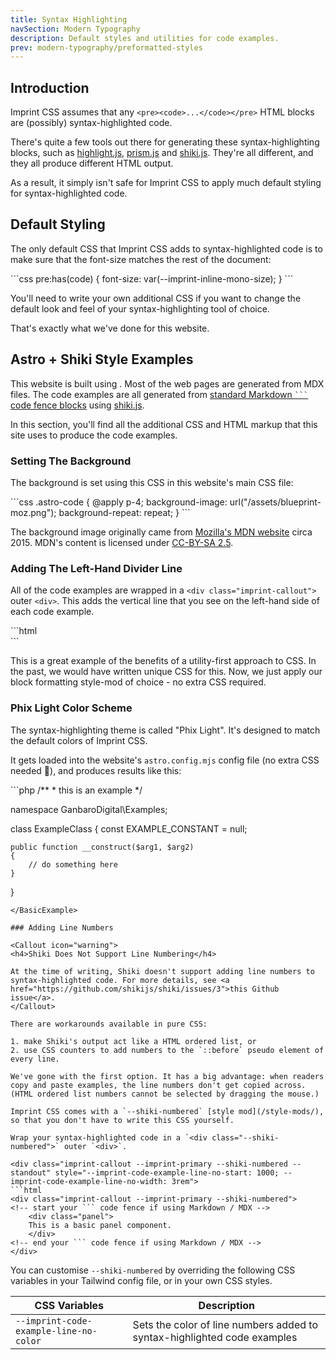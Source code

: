 ```yaml
---
title: Syntax Highlighting
navSection: Modern Typography
description: Default styles and utilities for code examples.
prev: modern-typography/preformatted-styles
---
```



## Introduction

Imprint CSS assumes that any `<pre><code>...</code></pre>` HTML blocks are (possibly) syntax-highlighted code.

There's quite a few tools out there for generating these syntax-highlighting blocks, such as [highlight.js](https://highlightjs.org), [prism.js](https://prismjs.com) and [shiki.js](https://shiki.style). They're all different, and they all produce different HTML output.

As a result, it simply isn't safe for Imprint CSS to apply much default styling for syntax-highlighted code.

## Default Styling

The only default CSS that Imprint CSS adds to syntax-highlighted code is to make sure that the font-size matches the rest of the document:

<BasicExample>
```css
pre:has(code) {
    font-size: var(--imprint-inline-mono-size);
}
```
</BasicExample>

You'll need to write your own additional CSS if you want to change the default look and feel of your syntax-highlighting tool of choice.

That's exactly what we've done for this website.

## Astro + Shiki Style Examples

This website is built using <ExternalLink name="Astro"/>. Most of the web pages are generated from MDX files. The code examples are all generated from [standard Markdown <code>&grave;&grave;&grave;</code> code fence blocks](https://spec.commonmark.org/0.31.2/#fenced-code-blocks) using [shiki.js](https://shiki.style).

In this section, you'll find all the additional CSS and HTML markup that this site uses to produce the code examples.

### Setting The Background

The background is set using this CSS in this website's main CSS file:

<BasicExample>
```css
.astro-code {
    @apply p-4;
    background-image: url("/assets/blueprint-moz.png");
    background-repeat: repeat;
}
```
</BasicExample>

The background image originally came from [Mozilla's MDN website](https://developer.mozilla.org) circa 2015. MDN's content is licensed under [CC-BY-SA 2.5](https://creativecommons.org/licenses/by-sa/2.5/).

### Adding The Left-Hand Divider Line

All of the code examples are wrapped in a `<div class="imprint-callout">` outer `<div>`. This adds the vertical line that you see on the left-hand side of each code example.

<BasicExample>
```html
<div class="imprint-callout --imprint-primary">
    <!-- put your ``` code fence here if you are using Markdown / MDX -->
</div>
```
</BasicExample>

This is a great example of the benefits of a utility-first approach to CSS. In the past, we would have written unique CSS for this. Now, we just apply our block formatting style-mod of choice - no extra CSS required.

### Phix Light Color Scheme

The syntax-highlighting theme is called "Phix Light". It's designed to match the default colors of Imprint CSS.

It gets loaded into the website's `astro.config.mjs` config file (no extra CSS needed 🎉), and produces results like this:

<BasicExample>
```php
/**
 * this is an example
 */

namespace GanbaroDigital\Examples;

class ExampleClass
{
    const EXAMPLE_CONSTANT = null;

    public function __construct($arg1, $arg2)
    {
        // do something here
    }
}
```
</BasicExample>

### Adding Line Numbers

<Callout icon="warning">
<h4>Shiki Does Not Support Line Numbering</h4>

At the time of writing, Shiki doesn't support adding line numbers to syntax-highlighted code. For more details, see <a href="https://github.com/shikijs/shiki/issues/3">this Github issue</a>.
</Callout>

There are workarounds available in pure CSS:

1. make Shiki's output act like a HTML ordered list, or
2. use CSS counters to add numbers to the `::before` pseudo element of every line.

We've gone with the first option. It has a big advantage: when readers copy and paste examples, the line numbers don't get copied across. (HTML ordered list numbers cannot be selected by dragging the mouse.)

Imprint CSS comes with a `--shiki-numbered` [style mod](/style-mods/), so that you don't have to write this CSS yourself.

Wrap your syntax-highlighted code in a `<div class="--shiki-numbered">` outer `<div>`.

<div class="imprint-callout --imprint-primary --shiki-numbered --standout" style="--imprint-code-example-line-no-start: 1000; --imprint-code-example-line-no-width: 3rem">
```html
<div class="imprint-callout --imprint-primary --shiki-numbered">
<!-- start your ``` code fence if using Markdown / MDX -->
    <div class="panel">
    This is a basic panel component.
    </div>
<!-- end your ``` code fence if using Markdown / MDX -->
</div>
```
</div>

You can customise `--shiki-numbered` by overriding the following CSS variables in your Tailwind config file, or in your own CSS styles.

CSS Variables | Description
--------------|------------
`--imprint-code-example-line-no-color` | Sets the color of line numbers added to syntax-highlighted code examples

